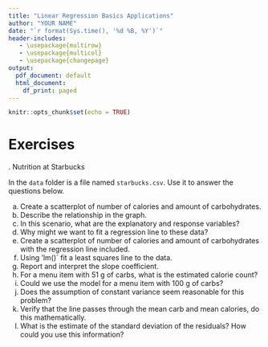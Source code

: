 ```yaml
---
title: "Linear Regression Basics Applications"
author: "YOUR NAME"
date: "`r format(Sys.time(), '%d %B, %Y')`"
header-includes:
   - \usepackage{multirow}
   - \usepackage{multicol}
   - \usepackage{changepage}
output:
  pdf_document: default
  html_document:
    df_print: paged
---
```


```r
knitr::opts_chunk$set(echo = TRUE)
```

\newcommand{\E}{\mbox{E}}
\newcommand{\Var}{\mbox{Var}}
\newcommand{\Cov}{\mbox{Cov}}
\newcommand{\Prob}{\mbox{P}}
\newcommand*\diff{\mathop{}\!\mathrm{d}}

# Exercises

\indent 1. Nutrition at Starbucks  

In the `data` folder is a file named `starbucks.csv`. Use it to answer the questions below.

a. Create a scatterplot of number of calories and amount of carbohydrates.
b. Describe the relationship in the graph.
c. In this scenario, what are the explanatory and response variables?
d. Why might we want to fit a regression line to these data?
e. Create a scatterplot of number of calories and amount of carbohydrates with the regression line included.
f. Using 'lm()` fit a least squares line to the data.
g. Report and interpret the slope coefficient.  
h. For a menu item with 51 g of carbs, what is the estimated calorie count?
i. Could we use the model for a menu item with 100 g of carbs?
j. Does the assumption of constant variance seem reasonable for this problem?
k. Verify that the line passes through the mean carb and mean calories, do this mathematically.
l. What is the estimate of the standard deviation of the residuals? How could you use this information?

